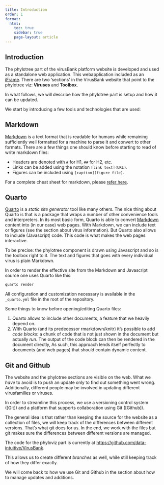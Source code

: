 ```yaml
---
title: Introduction
order: 1
format:
  html:
    toc: true
    sidebar: true
    page-layout: article
---
```


## Introduction

The phylotree part of the virusBank platform website is developed and used as a standalone web application. This webapplication included as an [iFrame](https://www.w3schools.com/tags/tag_iframe.ASP). There are two 'sections' in the VirusBank website that point to the phylotree viz: __Viruses__ and __Toolbox__.

In what follows, we will describe how the phylotree part is setup and how it can be updated.

We start by introducing a few tools and technologies that are used:

## Markdown

[Markdown] is a text format that is readable for humans while remaining sufficiently well formatted for a machine to parse it and convert to other formats. There are a few things one should know before starting to read of write markdown files:

- Headers are denoted with `#` for H1, `##` for H2, etc.
- Links can be added using the notation `[link text](URL)`.
- Figures can be included using `[caption](figure file)`.

For a complete cheat sheet for markdown, please [refer here](https://www.markdownguide.org/cheat-sheet/).

[Markdown]: https://en.wikipedia.org/wiki/Markdown

## Quarto

[Quarto] is a _static site generator_ tool like many others. The nice thing about Quarto is that is a package that wraps a number of other convenience tools and interpreters. In its most basic form, Quarto is able to convert [Markdown] content into (in our case) web pages. With Markdown, we can include text or figures (see the section about virus information). But Quarto also allows to include (Javascript) code. This code is what makes the web pages interactive.

To be precise: the phylotree component is drawn using Javascript and so is the toolbox right to it. The text and figures that goes with every individual virus is plain Markdown.

In order to render the effective site from the Markdown and Javascript source one uses Quarto like this:

```sh
quarto render
```

All configuration and customization necessary is available in the `_quarto.yml` file in the root of the repository.

Some things to know before opening/editing Quarto files:

1. Quarto allows to include other documents, a feature that we heavily depend on.
2. With Quarto (and its predecessor rmarkdown/knitr) it's possible to add _code blocks_: a chunk of code that is not just shown in the document but actually _run_. The output of the code block can then be rendered in the document directly, As such, this approach lends itself perfectly to documents (and web pages) that should contain dynamic content.

[Quarto]: https://quarto.org/

## Git and Github

The website and the phylotree sections are visible on the web. What we _have_ to avoid is to push an update only to find out something went wrong. Additionally, different people may be involved in updating different virusfamilies or viruses.

In order to streamline this process, we use a versioning control system ([Git]) and a platform that supports collaboration using Git ([Github]).

The general idea is that rather than keeping the source for the website as a collection of files, we will keep track of the differences between different versions. That's what git does for us. In the end, we work with the files but git makes sure the differences between different versions are managed.

The code for the phyloviz part is currently at <https://github.com/data-intuitive/VirusBank>.

This allows us to create different _branches_ as well, while still keeping track of how they differ exactly.

We will come back to how we use Git and Github in the section about how to manage updates and additions.
